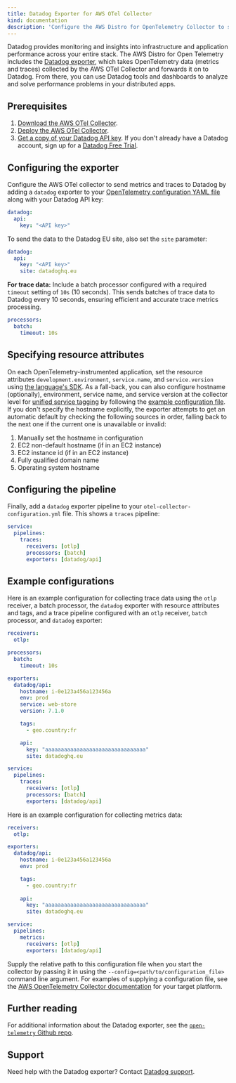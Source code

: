 ```yaml
---
title: Datadog Exporter for AWS OTel Collector
kind: documentation
description: 'Configure the AWS Distro for OpenTelemetry Collector to send metrics and traces to Datadog'
---
```


Datadog provides monitoring and insights into infrastructure and application performance across your entire stack. The AWS Distro for Open Telemetry includes the [Datadog exporter](https://github.com/open-telemetry/opentelemetry-collector-contrib/tree/master/exporter/datadogexporter), which takes OpenTelemetry data (metrics and traces) collected by the AWS OTel Collector and forwards it on to Datadog. From there, you can use Datadog tools and dashboards to analyze and solve performance problems in your distributed apps.

## Prerequisites

1. [Download the AWS OTel Collector](https://github.com/aws-observability/aws-otel-collector/releases).
2. [Deploy the AWS OTel Collector](https://aws-otel.github.io/docs/getting-started/collector).
3. [Get a copy of your Datadog API key](https://docs.datadoghq.com/account_management/api-app-keys/). If you don't already have a Datadog account, sign up for a [Datadog Free Trial](https://www.datadoghq.com/free-datadog-trial/).

## Configuring the exporter 

Configure the AWS OTel collector to send metrics and traces to Datadog by adding a `datadog` exporter to your [OpenTelemetry configuration YAML file](https://opentelemetry.io/docs/collector/configuration/) along with your Datadog API key:

```yaml lineNumbers=true
datadog:
  api:
    key: "<API key>"
```
To send the data to the Datadog EU site, also set the `site` parameter:

```yaml lineNumbers=true
datadog:
  api:
    key: "<API key>"
    site: datadoghq.eu
```

**For trace data:** Include a batch processor configured with a required `timeout` setting of `10s` (10 seconds). This sends batches of trace data to Datadog every 10 seconds, ensuring efficient and accurate trace metrics processing. 

```yaml lineNumbers=true
processors:
  batch:
    timeout: 10s
```

## Specifying resource attributes

On each OpenTelemetry-instrumented application, set the resource attributes `development.environment`, `service.name`, and `service.version` using [the language's SDK](https://opentelemetry.io/docs/). As a fall-back, you can also configure hostname (optionally), environment, service name, and service version at the collector level for [unified service tagging](https://docs.datadoghq.com/getting_started/tagging/unified_service_tagging) by following the [example configuration file](https://github.com/open-telemetry/opentelemetry-collector-contrib/blob/master/exporter/datadogexporter/example/config.yaml). If you don't specify the hostname explicitly, the exporter attempts to get an automatic default by checking the following sources in order, falling back to the next one if the current one is unavailable or invalid:

<!--- 1. Hostname set by another OpenTelemetry component -->
1. Manually set the hostname in configuration
1. EC2 non-default hostname (if in an EC2 instance)
1. EC2 instance id (if in an EC2 instance)
1. Fully qualified domain name
1. Operating system hostname

## Configuring the pipeline

Finally, add a `datadog` exporter pipeline to your `otel-collector-configuration.yml` file. This shows a `traces` pipeline:

```yaml lineNumbers=true
service:
  pipelines:
    traces:
      receivers: [otlp]
      processors: [batch]
      exporters: [datadog/api]
```

## Example configurations

Here is an example configuration for collecting trace data using the `otlp` receiver, a batch processor, the `datadog` exporter with resource attributes and tags, and a trace pipeline configured with an `otlp` receiver, `batch` processor, and `datadog` exporter:

```yaml lineNumbers=true
receivers:
  otlp:

processors:
  batch:
    timeout: 10s

exporters:
  datadog/api:
    hostname: i-0e123a456a123456a
    env: prod
    service: web-store
    version: 7.1.0

    tags:
      - geo.country:fr

    api:
      key: "aaaaaaaaaaaaaaaaaaaaaaaaaaaaaaaa"
      site: datadoghq.eu

service:
  pipelines:
    traces:
      receivers: [otlp]
      processors: [batch]
      exporters: [datadog/api]
```

Here is an example configuration for collecting metrics data:

```yaml lineNumbers=true
receivers:
  otlp:

exporters:    
  datadog/api:
    hostname: i-0e123a456a123456a
    env: prod

    tags:
      - geo.country:fr
    
    api:
      key: "aaaaaaaaaaaaaaaaaaaaaaaaaaaaaaaa"
      site: datadoghq.eu

service:
  pipelines:
    metrics:
      receivers: [otlp]
      exporters: [datadog/api]
```

Supply the relative path to this configuration file when you start the collector by passing it in using the `--config=<path/to/configuration_file>` command line argument. For examples of supplying a configuration file, see the [AWS OpenTelemetry Collector documentation](https://aws-otel.github.io/docs/getting-started/collector) for your target platform.

## Further reading

For additional information about the Datadog exporter, see the [`open-telemetry` Github repo](https://github.com/open-telemetry/opentelemetry-collector-contrib/tree/master/exporter/datadogexporter).

## Support

Need help with the Datadog exporter? Contact [Datadog support](https://docs.datadoghq.com/help/).
